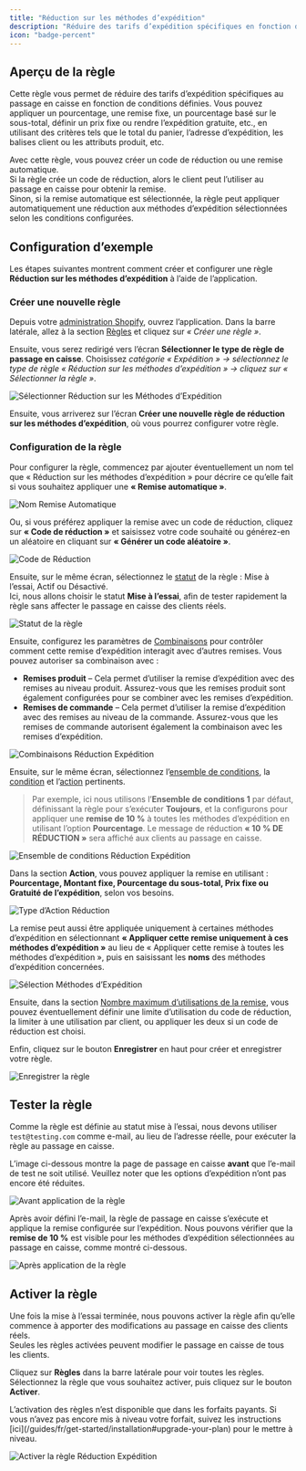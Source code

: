 ```yaml
---
title: "Réduction sur les méthodes d’expédition"
description: "Réduire des tarifs d’expédition spécifiques en fonction des conditions données."
icon: "badge-percent"
---
```


## Aperçu de la règle

Cette règle vous permet de réduire des tarifs d’expédition spécifiques au passage en caisse en fonction de conditions définies. Vous pouvez appliquer un pourcentage, une remise fixe, un pourcentage basé sur le sous-total, définir un prix fixe ou rendre l’expédition gratuite, etc., en utilisant des critères tels que le total du panier, l’adresse d’expédition, les balises client ou les attributs produit, etc.

Avec cette règle, vous pouvez créer un code de réduction ou une remise automatique.  
Si la règle crée un code de réduction, alors le client peut l’utiliser au passage en caisse pour obtenir la remise.  
Sinon, si la remise automatique est sélectionnée, la règle peut appliquer automatiquement une réduction aux méthodes d’expédition sélectionnées selon les conditions configurées.

## Configuration d’exemple

Les étapes suivantes montrent comment créer et configurer une règle **Réduction sur les méthodes d’expédition** à l’aide de l’application.

### Créer une nouvelle règle

Depuis votre [administration Shopify](/guides/fr/get-started/installation#go-to-the-app), ouvrez l’application. Dans la barre latérale, allez à la section [Règles](/guides/fr/get-started/quickstart#create-a-sample-rule) et cliquez sur _« Créer une règle »_.

Ensuite, vous serez redirigé vers l’écran **Sélectionner le type de règle de passage en caisse**. Choisissez _catégorie « Expédition » → sélectionnez le type de règle « Réduction sur les méthodes d’expédition » → cliquez sur « Sélectionner la règle »_.

<img
  src="/images/essentials/shipping/select-discount-shipping-methods.webp"
  alt="Sélectionner Réduction sur les Méthodes d’Expédition"
/>

Ensuite, vous arriverez sur l’écran **Créer une nouvelle règle de réduction sur les méthodes d’expédition**, où vous pourrez configurer votre règle.

### Configuration de la règle

Pour configurer la règle, commencez par ajouter éventuellement un nom tel que « Réduction sur les méthodes d’expédition » pour décrire ce qu’elle fait si vous souhaitez appliquer une **« Remise automatique »**.

<img
  src="/images/essentials/shipping/automatic-discount-name-discount-shipping-methods.webp"
  alt="Nom Remise Automatique"
/>

Ou, si vous préférez appliquer la remise avec un code de réduction, cliquez sur **« Code de réduction »** et saisissez votre code souhaité ou générez-en un aléatoire en cliquant sur **« Générer un code aléatoire »**.

<img
  src="/images/essentials/shipping/discount-code-discount-shipping-methods.webp"
  alt="Code de Réduction"
/>

Ensuite, sur le même écran, sélectionnez le [statut](/guides/fr/get-started/concepts#status) de la règle : Mise à l’essai, Actif ou Désactivé.  
Ici, nous allons choisir le statut **Mise à l’essai**, afin de tester rapidement la règle sans affecter le passage en caisse des clients réels.

<img
  src="/images/essentials/shipping/rule-status-discount-shipping-methods.webp"
  alt="Statut de la règle"
/>

Ensuite, configurez les paramètres de [Combinaisons](/guides/fr/get-started/concepts#combinations) pour contrôler comment cette remise d’expédition interagit avec d’autres remises. Vous pouvez autoriser sa combinaison avec :

- **Remises produit** – Cela permet d’utiliser la remise d’expédition avec des remises au niveau produit. Assurez-vous que les remises produit sont également configurées pour se combiner avec les remises d’expédition.
- **Remises de commande** – Cela permet d’utiliser la remise d’expédition avec des remises au niveau de la commande. Assurez-vous que les remises de commande autorisent également la combinaison avec les remises d’expédition.

<img
  src="/images/essentials/shipping/combinations-disount-shipping-methods.webp"
  alt="Combinaisons Réduction Expédition"
/>

Ensuite, sur le même écran, sélectionnez l’[ensemble de conditions](/guides/fr/get-started/concepts#condition-set), la [condition](/guides/fr/get-started/concepts#conditions-when) et l’[action](/guides/fr/get-started/concepts#action-what) pertinents.

> Par exemple, ici nous utilisons l’**Ensemble de conditions 1** par défaut, définissant la règle pour s’exécuter **Toujours**, et la configurons pour appliquer une **remise de 10 %** à toutes les méthodes d’expédition en utilisant l’option **Pourcentage**. Le message de réduction **« 10 % DE RÉDUCTION »** sera affiché aux clients au passage en caisse.

<img
  src="/images/essentials/shipping/condition-set-discount-shipping-methods.webp"
  alt="Ensemble de conditions Réduction Expédition"
/>

Dans la section **Action**, vous pouvez appliquer la remise en utilisant : **Pourcentage, Montant fixe, Pourcentage du sous-total, Prix fixe ou Gratuité de l’expédition**, selon vos besoins.

<img
  src="/images/essentials/shipping/action-type-discount-shipping-methods.webp"
  alt="Type d’Action Réduction"
/>

La remise peut aussi être appliquée uniquement à certaines méthodes d’expédition en sélectionnant **« Appliquer cette remise uniquement à ces méthodes d’expédition »** au lieu de « Appliquer cette remise à toutes les méthodes d’expédition », puis en saisissant les **noms** des méthodes d’expédition concernées.

<img
  src="/images/essentials/shipping/action-shipping-methods-selection-discount-shipping-methods.webp"
  alt="Sélection Méthodes d’Expédition"
/>

Ensuite, dans la section [Nombre maximum d’utilisations de la remise](/guides/fr/get-started/concepts#maximum-discount-uses), vous pouvez éventuellement définir une limite d’utilisation du code de réduction, la limiter à une utilisation par client, ou appliquer les deux si un code de réduction est choisi.

Enfin, cliquez sur le bouton <b>Enregistrer</b> en haut pour créer et enregistrer votre règle.

<img src="/images/shared/save-rule.webp" alt="Enregistrer la règle" />

## Tester la règle

Comme la règle est définie au statut mise à l’essai, nous devons utiliser `test@testing.com` comme e-mail, au lieu de l’adresse réelle, pour exécuter la règle au passage en caisse.

<Warning>
  L’image ci-dessous montre la page de passage en caisse <b>avant</b> que l’e-mail
  de test ne soit utilisé. Veuillez noter que les options d’expédition n’ont pas
  encore été réduites.
</Warning>

<img
  src="/images/essentials/shipping/before-rule-apply-shipping-methods.webp"
  alt="Avant application de la règle"
/>

Après avoir défini l’e-mail, la règle de passage en caisse s’exécute et applique la remise configurée sur l’expédition. Nous pouvons vérifier que la **remise de 10 %** est visible pour les méthodes d’expédition sélectionnées au passage en caisse, comme montré ci-dessous.

<img
  src="/images/essentials/shipping/after-rule-apply-discount-shipping-methods.webp"
  alt="Après application de la règle"
/>

## Activer la règle

Une fois la mise à l’essai terminée, nous pouvons activer la règle afin qu’elle commence à apporter des modifications au passage en caisse des clients réels.  
Seules les règles activées peuvent modifier le passage en caisse de tous les clients.

Cliquez sur **Règles** dans la barre latérale pour voir toutes les règles. Sélectionnez la règle que vous souhaitez activer, puis cliquez sur le bouton **Activer**.

<Warning>
  L’activation des règles n’est disponible que dans les forfaits payants.  
  Si vous n’avez pas encore mis à niveau votre forfait, suivez les instructions
  [ici](/guides/fr/get-started/installation#upgrade-your-plan) pour le mettre à niveau.
</Warning>

<img
  src="/images/essentials/shipping/activate-the-rule-discount-shipping-methods.webp"
  alt="Activer la règle Réduction Expédition"
/>
